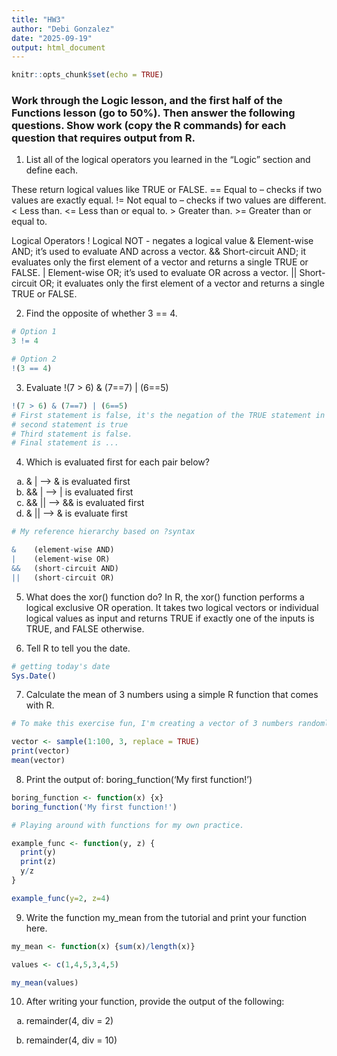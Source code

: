 ```yaml
---
title: "HW3"
author: "Debi Gonzalez"
date: "2025-09-19"
output: html_document
---
```


```r
knitr::opts_chunk$set(echo = TRUE)
```

### Work through the Logic lesson, and the first half of the Functions lesson (go to 50%). Then answer the following questions. Show work (copy the R commands) for each question that requires output from R.

1.	List all of the logical operators you learned in the “Logic” section and define each.

These return logical values like TRUE or FALSE.
== Equal to – checks if two values are exactly equal.
!= Not equal to – checks if two values are different.
< Less than.
<= Less than or equal to.
> Greater than.
>= Greater than or equal to.

Logical Operators
! Logical NOT - negates a logical value
& Element-wise AND; it's used to evaluate AND across a vector.
&& Short-circuit AND; it evaluates only the first element of a vector and returns a single TRUE or FALSE.
| Element-wise OR; it's used to evaluate OR across a vector.
|| Short-circuit OR; it evaluates only the first element of a vector and returns a single TRUE or FALSE.

2.	Find the opposite of whether 3 == 4.

```r

# Option 1
3 != 4

# Option 2
!(3 == 4)
```


3.	Evaluate !(7 > 6) & (7==7) | (6==5)
```r
!(7 > 6) & (7==7) | (6==5)
# First statement is false, it's the negation of the TRUE statement in paranthesis.
# second statement is true
# Third statement is false. 
# Final statement is ...
```


4.	Which is evaluated first for each pair below?

  a.	&  | --> & is evaluated first
  b.	&&  | --> | is evaluated first
  c.	&& || --> && is evaluated first
  d.	& || --> & is evaluate first
  
  
```r
# My reference hierarchy based on ?syntax

&    (element-wise AND)
|    (element-wise OR)
&&   (short-circuit AND)
||   (short-circuit OR)

```
  

5.	What does the xor() function do?
In R, the xor() function performs a logical exclusive OR operation. It takes two logical vectors or individual logical values as input and returns TRUE if exactly one of the inputs is TRUE, and FALSE otherwise.

6.	Tell R to tell you the date.
```r
# getting today's date
Sys.Date()
```


7.	Calculate the mean of 3 numbers using a simple R function that comes with R.
```r

# To make this exercise fun, I'm creating a vector of 3 numbers randomly selected between 1 and 100. Then, I'm printing my vector to see what we are working with and using the mean() function.

vector <- sample(1:100, 3, replace = TRUE)
print(vector)
mean(vector)
```


8.	Print the output of: boring_function('My first function!')

```r

boring_function <- function(x) {x}
boring_function('My first function!')


```


```r

# Playing around with functions for my own practice.

example_func <- function(y, z) {
  print(y)
  print(z)
  y/z
}

example_func(y=2, z=4)
```


9.	Write the function my_mean from the tutorial and print your function here.

```r
my_mean <- function(x) {sum(x)/length(x)}

values <- c(1,4,5,3,4,5)

my_mean(values)
```

10.	After writing your function, provide the output of the following:
  
  a.	remainder(4, div = 2)

  b.	remainder(4, div = 10)
